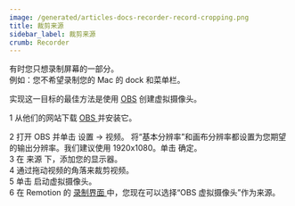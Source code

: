 ```yaml
---
image: /generated/articles-docs-recorder-record-cropping.png
title: 裁剪来源
sidebar_label: 裁剪来源
crumb: Recorder
---
```


有时您只想录制屏幕的一部分。  
例如：您不希望录制您的 Mac 的 dock 和菜单栏。

实现这一目标的最佳方法是使用 [OBS](https://obsproject.com/) 创建虚拟摄像头。

<Step>1</Step> 从他们的网站下载 <a href="https://obsproject.com/">
  OBS
</a> 并安装它。
<br />

<Step>2</Step> 打开 OBS 并单击 <kbd>设置</kbd> -> <kbd>视频</kbd>。
将“基本分辨率”和画布分辨率都设置为您期望的输出分辨率。我们建议使用 1920x1080。单击 <kbd>确定</kbd>。
<br />
<Step>3</Step> 在 <kbd>来源</kbd> 下，添加您的显示器。
<br />
<Step>4</Step> 通过拖动视频的角落来裁剪视频。
<br />
<Step>5</Step> 单击 <kbd>启动虚拟摄像头</kbd>。<br />
<Step>6</Step> 在 Remotion 的 <a href="/docs/recorder/record/">
  录制界面
</a> 中，您现在可以选择“OBS 虚拟摄像头”作为来源。
